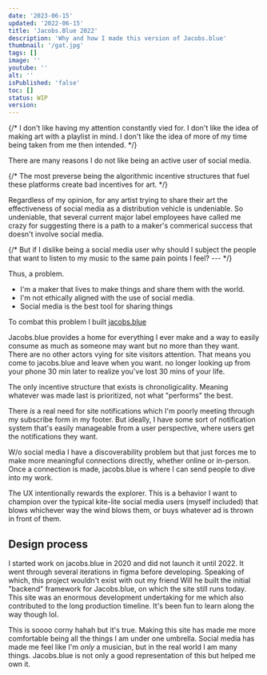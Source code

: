 ```yaml
---
date: '2023-06-15'
updated: '2022-06-15'
title: 'Jacobs.Blue 2022'
description: 'Why and how I made this version of Jacobs.blue'
thumbnail: '/gat.jpg'
tags: []
image: ''
youtube: ''
alt: ''
isPublished: 'false'
toc: []
status: WIP
version:
---
```


{/* I don't like having my attention constantly vied for. I don't like the idea of making art with a playlist in mind. I don't like the idea of more of my time being taken from me then intended. */}

There are many reasons I do not like being an active user of social media.

{/* The most preverse being the algorithmic incentive structures that fuel these platforms create bad incentives for art. */}

Regardless of my opinion, for any artist trying to share their art the effectiveness of social media as a distribution vehicle is undeniable.
So undeniable, that several current major label employees have called me crazy for suggesting there is a path to a maker's commerical success that doesn't involve social media.

{/* But if I dislike being a social media user why should I subject the people that want to listen to my music to the same pain points I feel? --- */}

Thus, a problem.

- I'm a maker that lives to make things and share them with the world.
- I'm not ethically aligned with the use of social media.
- Social media is the best tool for sharing things

To combat this problem I built [jacobs.blue](https://jacobs.blue)

Jacobs.blue provides a home for everything I ever make and a way to easily consume as much as someone may want but no more than they want. There are no other actors vying for site visitors attention. That means you come to jacobs.blue and leave when you want. no longer looking up from your phone 30 min later to realize you've lost 30 mins of your life.

The only incentive structure that exists is chronoligicality. Meaning whatever was made last is prioritized, not what "performs" the best.

There _is_ a real need for site notifications which I'm poorly meeting through my subscribe form in my footer. But ideally, I have some sort of notification system that's easily manageable from a user perspective, where users get the notifications they want.

W/o social media I have a discoverability problem but that just forces me to make more meaningful connections directly, whether online or in-person. Once a connection is made, jacobs.blue is where I can send people to dive into my work.

The UX intentionally rewards the explorer. This is a behavior I want to champion over the typical kite-lite social media users (myself included) that blows whichever way the wind blows them, or buys whatever ad is thrown in front of them.

## Design process

I started work on jacobs.blue in 2020 and did not launch it until 2022. It went through several iterations in figma before developing. Speaking of which, this project wouldn't exist with out my friend Will he built the initial "backend" framework for Jacobs.blue, on which the site still runs today. This site was an enormous development undertaking for me which also contributed to the long production timeline. It's been fun to learn along the way though lol.

This is soooo corny hahah but it's true. Making this site has made me more comfortable being all the things I am under one umbrella. Social media has made me feel like I'm <i>only</i> a musician, but in the real world I am many things. Jacobs.blue is not only a good representation of this but helped me own it.
